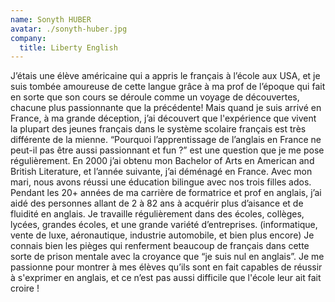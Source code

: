 ```yaml
---
name: Sonyth HUBER
avatar: ./sonyth-huber.jpg
company:
  title: Liberty English
---
```


J’étais une élève américaine qui a appris le français à l’école aux USA, et je suis tombée amoureuse de cette langue grâce à ma prof de l’époque qui fait en sorte que son cours se déroule comme un voyage de découvertes, chacune plus passionnante que la précédente! Mais quand je suis arrivé en France, à ma grande déception, j’ai découvert que l'expérience que vivent la plupart des jeunes français dans le système scolaire français est très différente de la mienne. “Pourquoi l’apprentissage de l’anglais en France ne peut-il pas être aussi passionnant et fun ?” est une question que je me pose régulièrement.
En 2000 j’ai obtenu mon Bachelor of Arts en American and British Literature, et l’année suivante, j’ai déménagé en France. Avec mon mari, nous avons réussi une éducation bilingue avec nos trois filles ados. Pendant les 20+ années de ma carrière de formatrice et prof en anglais, j’ai aidé des personnes allant de 2 à 82 ans à acquérir plus d’aisance et de fluidité en anglais. Je travaille régulièrement dans des écoles, collèges, lycées, grandes écoles, et une grande variété d’entreprises. (informatique, vente de luxe, aéronautique, industrie automobile, et bien plus encore) Je connais bien les pièges qui renferment beaucoup de français dans cette sorte de prison mentale avec la croyance que “je suis nul en anglais”. Je me passionne pour montrer à mes élèves qu’ils sont en fait capables de réussir à s'exprimer en anglais, et ce n’est pas aussi difficile que l'école leur ait fait croire !